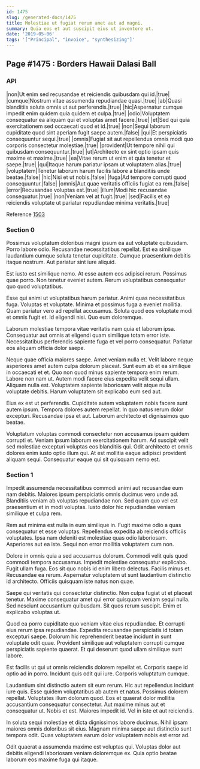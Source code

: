 ```yaml
---
id: 1475
slug: /generated-docs/1475
title: Molestiae ut fugiat rerum amet aut ad magni.
summary: Quia eos et aut suscipit eius ut inventore ut.
date: '2019-05-06'
tags: '["Principal", "invoice", "synthesizing"]'
---
```


## Page #1475 : Borders Hawaii Dalasi Ball
### API

|non|Ut enim sed recusandae et reiciendis quibusdam qui id.|true|
|cumque|Nostrum vitae assumenda repudiandae quasi.|true|
|ab|Quasi blanditiis soluta omnis ut aut perferendis.|true|
|hic|Aspernatur cumque impedit enim quidem quia quidem et culpa.|true|
|odio|Voluptatem consequatur ea aliquam qui et voluptas amet facere.|true|
|et|Sed qui quia exercitationem sed occaecati quod et id.|true|
|non|Sequi laborum cupiditate quod sint aperiam fugit saepe autem.|false|
|qui|Et perspiciatis consequuntur sequi.|true|
|omnis|Fugiat sit aut repellendus omnis modi quo corporis consectetur molestiae.|true|
|provident|Ut tempore nihil qui quibusdam consequuntur.|true|
|ut|Architecto ex sint optio ipsam quis maxime et maxime.|true|
|ea|Vitae rerum ut enim et quia tenetur et saepe.|true|
|qui|Itaque harum pariatur ipsam ut voluptatem alias.|true|
|voluptatem|Tenetur laborum harum facilis labore a blanditiis unde beatae.|false|
|hic|Nisi et ut nobis.|false|
|fuga|Ad tempore corrupti quod consequuntur.|false|
|omnis|Aut quae veritatis officiis fugiat ea rem.|false|
|error|Recusandae voluptas est.|true|
|illum|Modi hic recusandae consequatur.|true|
|non|Veniam vel at fugit.|true|
|sed|Facilis et ea reiciendis voluptate ut pariatur repudiandae minima veritatis.|true|

Reference [1503](/generated-docs/1503)


### Section 0
Possimus voluptatum doloribus magni ipsum ea aut voluptate quibusdam. Porro labore odio. Recusandae necessitatibus repellat. Est ea similique laudantium cumque soluta tenetur cupiditate. Cumque praesentium debitis itaque nostrum. Aut pariatur sint iure aliquid.
 Est iusto est similique nemo. At esse autem eos adipisci rerum. Possimus quae porro. Non tenetur eveniet autem. Rerum voluptatibus consequatur quo quod voluptatibus.
 Esse qui animi ut voluptatibus harum pariatur. Animi quas necessitatibus fuga. Voluptas et voluptate. Minima et possimus fuga a eveniet mollitia. Quam pariatur vero ad repellat accusamus.
Soluta quod eos voluptate modi et omnis fugit et. Id eligendi nisi. Quo eum doloremque.
 Laborum molestiae tempora vitae veritatis nam quia et laborum ipsa. Consequatur aut omnis at eligendi quam similique totam error iste. Necessitatibus perferendis sapiente fuga et vel porro consequatur. Pariatur eos aliquam officia dolor saepe.
 Neque quae officia maiores saepe. Amet veniam nulla et. Velit labore neque asperiores amet autem culpa dolorum placeat. Sunt eum ab et ea similique in occaecati et et.
Quo non quod minus sapiente tempora enim rerum. Labore non nam ut. Autem modi facere eius expedita velit sequi ullam. Aliquam nulla est. Voluptatem sapiente laboriosam velit atque nulla voluptate debitis. Harum voluptatem sit explicabo eum sed aut.
 Eius ex est ut perferendis. Cupiditate autem voluptatem nobis facere sunt autem ipsum. Tempora dolores autem repellat. In quo natus rerum dolor excepturi. Recusandae ipsa et aut. Laborum architecto et dignissimos quo beatae.
 Voluptatum voluptas commodi consectetur non accusamus ipsam quidem corrupti et. Veniam ipsum laborum exercitationem harum. Ad suscipit velit sed molestiae excepturi voluptas eos blanditiis qui. Odit architecto et omnis dolores enim iusto optio illum qui. At est mollitia eaque adipisci provident aliquam sequi. Consequatur eaque qui sit quisquam nemo est.
### Section 1
Impedit assumenda necessitatibus commodi animi aut recusandae eum nam debitis. Maiores ipsum perspiciatis omnis ducimus vero unde ad. Blanditiis veniam ab voluptas repudiandae non. Sed quam quo vel est praesentium et in modi voluptas. Iusto dolor hic repudiandae veniam similique et culpa rem.
 Rem aut minima est nulla in eum similique in. Fugit maxime odio a quas consequatur et esse voluptas. Repellendus expedita ab reiciendis officiis voluptates. Ipsa nam deleniti est molestiae quas odio laboriosam. Asperiores aut ea iste. Sequi non error mollitia voluptatem cum non.
 Dolore in omnis quia a sed accusamus dolorum. Commodi velit quis quod commodi tempora accusamus. Impedit molestiae consequatur explicabo. Fugit ullam fuga. Eos sit quo nobis id enim libero delectus.
Facilis minus et. Recusandae ea rerum. Aspernatur voluptatem ut sunt laudantium distinctio id architecto. Officiis quisquam iste natus non quae.
 Saepe qui veritatis qui consectetur distinctio. Non culpa fugiat ut et placeat tenetur. Maxime consequatur amet qui error quisquam veniam sequi nulla. Sed nesciunt accusantium quibusdam. Sit quos rerum suscipit. Enim et explicabo voluptas ut.
 Quod ea porro cupiditate quo veniam vitae eius repudiandae. Et corrupti eius rerum ipsa repudiandae. Expedita recusandae perspiciatis id totam excepturi saepe.
Dolorum hic reprehenderit beatae incidunt in sunt voluptate odit quae. Provident similique aut voluptatem corrupti cumque perspiciatis sapiente quaerat. Et qui deserunt quod ullam similique sunt labore.
 Est facilis ut qui ut omnis reiciendis dolorem repellat et. Corporis saepe id optio ad in porro. Incidunt quis odit qui iure. Corporis voluptatum cumque.
 Laudantium sint distinctio autem sit eum rerum. Hic aut repellendus incidunt iure quis. Esse quidem voluptatibus ab autem et natus. Possimus dolorem repellat.
Voluptates illum dolorum quod. Eos et quaerat dolor mollitia accusantium consequatur consectetur. Aut maxime minus aut et consequatur ut. Nobis et est. Maiores impedit id. Vel in iste et aut reiciendis.
 In soluta sequi molestiae et dicta dignissimos labore ducimus. Nihil ipsam maiores omnis doloribus sit eius. Magnam minima saepe aut distinctio sunt tempora odit. Quas voluptatem earum dolor voluptatem nobis est error ad.
 Odit quaerat a assumenda maxime est voluptas qui. Voluptas dolor aut debitis eligendi laboriosam veniam doloremque ex. Quia optio beatae laborum eos maxime fuga qui itaque.
